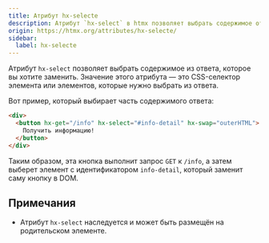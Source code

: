 ```yaml
---
title: Атрибут hx-selecte
description: Атрибут `hx-select` в htmx позволяет выбрать содержимое ответа, которое нужно заменить.
origin: https://htmx.org/attributes/hx-selecte/
sidebar:
  label: hx-selecte
---
```


Атрибут `hx-select` позволяет выбрать содержимое из ответа, которое вы хотите заменить. Значение этого атрибута — это CSS-селектор элемента или элементов, которые нужно выбрать из ответа.

Вот пример, который выбирает часть содержимого ответа:

```html
<div>
  <button hx-get="/info" hx-select="#info-detail" hx-swap="outerHTML">
    Получить информацию!
  </button>
</div>
```

Таким образом, эта кнопка выполнит запрос `GET` к `/info`, а затем выберет элемент с идентификатором `info-detail`, который заменит саму кнопку в DOM.

## Примечания

* Атрибут `hx-select` наследуется и может быть размещён на родительском элементе.
